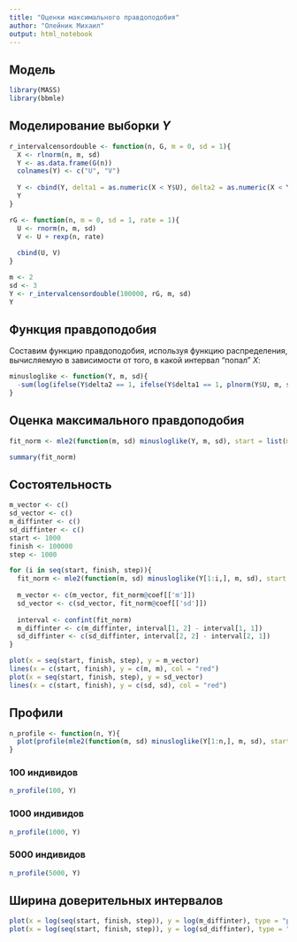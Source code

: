 ```yaml
---
title: "Оценки максимального правдоподобия"
author: "Олейник Михаил"
output: html_notebook
---
```


## Модель

```r
library(MASS)
library(bbmle)
```

## Моделирование выборки $Y$

```r
r_intervalcensordouble <- function(n, G, m = 0, sd = 1){
  X <- rlnorm(n, m, sd)
  Y <- as.data.frame(G(n))
  colnames(Y) <- c("U", "V")
  
  Y <- cbind(Y, delta1 = as.numeric(X < Y$U), delta2 = as.numeric(X < Y$V))
  Y
}

rG <- function(n, m = 0, sd = 1, rate = 1){
  U <- rnorm(n, m, sd)
  V <- U + rexp(n, rate)
  
  cbind(U, V)
}
```

```r
m <- 2
sd <- 3
Y <- r_intervalcensordouble(100000, rG, m, sd)
Y
```

## Функция правдоподобия

Составим функцию правдоподобия, используя функцию распределения, вычисляемую в зависимости от того, в какой интервал "попал" $X$:

```r
minusloglike <- function(Y, m, sd){
  -sum(log(ifelse(Y$delta2 == 1, ifelse(Y$delta1 == 1, plnorm(Y$U, m, sd), plnorm(Y$V, m, sd) - plnorm(Y$U, m, sd)), 1 - plnorm(Y$V, m, sd))))
}
```

## Оценка максимального правдоподобия

```r
fit_norm <- mle2(function(m, sd) minusloglike(Y, m, sd), start = list(m = 0, sd = 1), lower = c(-Inf, 0), upper = c(Inf, Inf), method = 'L-BFGS-B')

summary(fit_norm)
```

## Состоятельность

```r
m_vector <- c()
sd_vector <- c()
m_diffinter <- c()
sd_diffinter <- c()
start <- 1000
finish <- 100000
step <- 1000

for (i in seq(start, finish, step)){
  fit_norm <- mle2(function(m, sd) minusloglike(Y[1:i,], m, sd), start = list(m = 0, sd = 1), lower = c(-Inf, 0), upper = c(Inf, Inf), method = 'L-BFGS-B')
  
  m_vector <- c(m_vector, fit_norm@coef[['m']])
  sd_vector <- c(sd_vector, fit_norm@coef[['sd']])
  
  interval <- confint(fit_norm)
  m_diffinter <- c(m_diffinter, interval[1, 2] - interval[1, 1])
  sd_diffinter <- c(sd_diffinter, interval[2, 2] - interval[2, 1])
}
```

```r
plot(x = seq(start, finish, step), y = m_vector)
lines(x = c(start, finish), y = c(m, m), col = "red")
plot(x = seq(start, finish, step), y = sd_vector)
lines(x = c(start, finish), y = c(sd, sd), col = "red")
```

## Профили

```r
n_profile <- function(n, Y){
  plot(profile(mle2(function(m, sd) minusloglike(Y[1:n,], m, sd), start = list(m = 0, sd = 1), lower = c(-Inf, 0), upper = c(Inf, Inf), method = 'L-BFGS-B')))
}
```

### 100 индивидов

```r
n_profile(100, Y)
```
### 1000 индивидов

```r
n_profile(1000, Y)
```

### 5000 индивидов

```r
n_profile(5000, Y)
```

## Ширина доверительных интервалов

```r
plot(x = log(seq(start, finish, step)), y = log(m_diffinter), type = "p")
plot(x = log(seq(start, finish, step)), y = log(sd_diffinter), type = "p")
```
